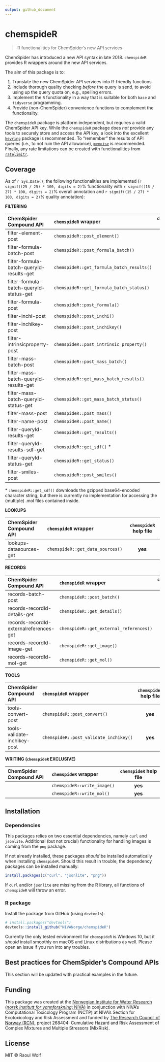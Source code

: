 ```yaml
---
output: github_document
---
```


<!-- README.md is generated from README.Rmd. Please edit that file -->

# chemspideR

> R functionalities for ChemSpider's new API services

ChemSpider has introduced a new API syntax in late 2018. `chemspideR` provides R wrappers around the new API services. 

The aim of this package is to:

1) Translate the new ChemSpider API services into R-friendly functions.
2) Include thorough quality checking *before* the query is send, to avoid using up the query quota on, e.g., spelling errors.
3) Implement the `R` functionality in a way that is suitable for both `base` and `tidyverse` programming.
4) Provide (non-ChemSpider) convenience functions to complement the functionality.

The `chemspideR` package is platform independent, but requires a valid ChemSpider API key. While the `chemspideR` package does *not* provide any tools to securely store and access the API key, a look into the excellent [`keyring`](https://github.com/r-lib/keyring) package is recommended. To "remember" the results of API queries (i.e., to not ruin the API allowance),  [`memoise`](https://github.com/r-lib/memoise) is recommended. Finally, any rate limitations can be created with functionalities from [`ratelimitr`](https://github.com/tarakc02/ratelimitr).

## Coverage

As of `r Sys.Date()`, the following functionalities are implemented (`r signif((25 / 25) * 100, digits = 2)`% functionality with `r signif((18 / 27) * 100, digits = 2)`% overall annotation and `r signif((15 / 27) * 100, digits = 2)`% quality annotation):

**FILTERING**

| ChemSpider Compound API                  | `chemspideR` wrapper                      | `chemspideR` help file |
|:---------------------------------------- |:----------------------------------------- |:----------------------:|
| filter-element-post                      | `chemspideR::post_element()`              |                        |
| filter-formula-batch-post                | `chemspideR::post_formula_batch()`        |                        |
| filter-formula-batch-queryId-results-get | `chemspideR::get_formula_batch_results()` |                        |
| filter-formula-batch-queryId-status-get  | `chemspideR::get_formula_batch_status()`  |                        |
| filter-formula-post                      | `chemspideR::post_formula()`              | **yes**                |
| filter-inchi-post                        | `chemspideR::post_inchi()`                | **yes**                |
| filter-inchikey-post                     | `chemspideR::post_inchikey()`             | **yes**                |
| filter-intrinsicproperty-post            | `chemspideR::post_intrinsic_property()`   |                        |
| filter-mass-batch-post                   | `chemspideR::post_mass_batch()`           |                        |
| filter-mass-batch-queryId-results-get    | `chemspideR::get_mass_batch_results()`    |                        |
| filter-mass-batch-queryId-status-get     | `chemspideR::get_mass_batch_status()`     |                        |
| filter-mass-post                         | `chemspideR::post_mass()`                 |   yes                  |
| filter-name-post                         | `chemspideR::post_name()`                 |   yes                  |
| filter-queryId-results-get               | `chemspideR::get_results()`               |   yes                  |
| filter-queryId-results-sdf-get           | `chemspideR::get_sdf()` *                 |                        |
| filter-queryId-status-get                | `chemspideR::get_status()`                | **yes**                |
| filter-smiles-post                       | `chemspideR::post_smiles()`               | **yes**                |

\* `chemspideR::get_sdf()` downloads the gzipped base64-encoded character string, but there is currently no implementation for accessing the (multiple) .mol files contained inside.

**LOOKUPS**

| ChemSpider Compound API | `chemspideR` wrapper             | `chemspideR` help file |
|:----------------------- |:-------------------------------- |:----------------------:|
| lookups-datasources-get | `chemspideR::get_data_sources()` | **yes**                |

**RECORDS**

| ChemSpider Compound API                 | `chemspideR` wrapper                    | `chemspideR` help file |
|:--------------------------------------- |:--------------------------------------- |:----------------------:|
| records-batch-post                      | `chemspideR::post_batch()`              | **yes**                |
| records-recordId-details-get            | `chemspideR::get_details()`             | **yes**                |
| records-recordId-externalreferences-get | `chemspideR::get_external_references()` | **yes**                |
| records-recordId-image-get              | `chemspideR::get_image()`               | **yes**                |
| records-recordId-mol-get                | `chemspideR::get_mol()`                 | **yes**                |

**TOOLS**

| ChemSpider Compound API      | `chemspideR` wrapper                   | `chemspideR` help file |
|:---------------------------- |:-------------------------------------- |:----------------------:|
| tools-convert-post           | `chemspideR::post_convert()`           | **yes**                |
| tools-validate-inchikey-post | `chemspideR::post_validate_inchikey()` | **yes**                |

**WRITING (`chemspideR` EXCLUSIVE)**

| ChemSpider Compound API | `chemspideR` wrapper        | `chemspideR` help file |
|:----------------------- |:--------------------------- |:----------------------:|
|                         | `chemspideR::write_image()` | **yes**                |
|                         | `chemspideR::write_mol()`   | **yes**                |


## Installation

### Dependencies

This packages relies on two essential dependencies, namely `curl` and `jsonlite`. Additional (but not crucial) functionality for handling images is coming from the `png` package.

If not already installed, these packages *should* be installed automatically when installing `chemspideR`. Should this result in trouble, the dependency packages can be installed manually:

```r
install.packages(c("curl", "jsonlite", "png"))
```

If `curl` and/or `jsonlite` are missing from the R library, all functions of `chemspideR` will throw an error.

### R package

Install the package from GitHub (using `devtools`):

```r
# install.packages("devtools")
devtools::install_github("NIVANorge/chemspideR")
```

Currently the only tested environment for `chemspideR` is Windows 10, but it *should* install smoothly on macOS and Linux distributions as well. Please open an issue if you run into any troubles. 

## Best practices for ChemSpider's Compound APIs

This section will be updated with practical examples in the future.

## Funding

This package was created at the [Norwegian Institute for Water Research (*norsk institutt for vannforskning*; NIVA)](https://www.niva.no/en) in conjunction with NIVA's Computational Toxicology Program (NCTP) at NIVA's Section for Ecotoxicology and Risk Assessment and funded by [The Research Council of Norway (RCN)](https://www.forskningsradet.no/en/Home_page/1177315753906), project 268404: Cumulative Hazard and Risk Assessment of Complex Mixtures and Multiple Stressors (MixRisk).

## License

MIT © Raoul Wolf
